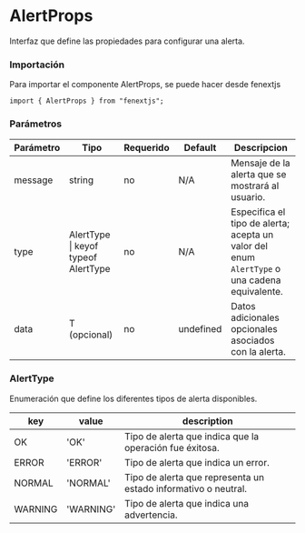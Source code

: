 # AlertProps

Interfaz que define las propiedades para configurar una alerta.

### Importación

Para importar el componente AlertProps, se puede hacer desde fenextjs

```tsx copy
import { AlertProps } from "fenextjs";
```

### Parámetros

| Parámetro | Tipo                                | Requerido | Default   | Descripcion                                                                                  |
| --------- | ----------------------------------- | --------- | --------- | -------------------------------------------------------------------------------------------- |
| message   | string                              | no        | N/A       | Mensaje de la alerta que se mostrará al usuario.                                             |
| type      | AlertType \| keyof typeof AlertType | no        | N/A       | Especifica el tipo de alerta; acepta un valor del enum `AlertType` o una cadena equivalente. |
| data      | T (opcional)                        | no        | undefined | Datos adicionales opcionales asociados con la alerta.                                        |

### AlertType

Enumeración que define los diferentes tipos de alerta disponibles.

| key     | value     | description                                                    |
| ------- | --------- | -------------------------------------------------------------- |
| OK      | 'OK'      | Tipo de alerta que indica que la operación fue éxitosa.        |
| ERROR   | 'ERROR'   | Tipo de alerta que indica un error.                            |
| NORMAL  | 'NORMAL'  | Tipo de alerta que representa un estado informativo o neutral. |
| WARNING | 'WARNING' | Tipo de alerta que indica una advertencia.                     |
